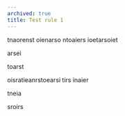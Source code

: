 ```yaml
---
archived: true
title: Test rule 1
---
```


tnaorenst oienarso ntoaiers ioetarsoiet

arsei

toarst

oisratieanrstoearsi tirs inaier

tneia

sroirs
